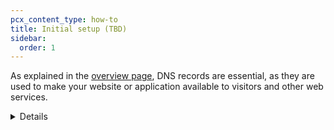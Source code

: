```yaml
---
pcx_content_type: how-to
title: Initial setup (TBD)
sidebar:
  order: 1
---
```



As explained in the [overview page](/dns/manage-dns-records/), DNS records are essential, as they are used to make your website or application available to visitors and other web services.

<Render file="dns-scan-intro" />

<Details header="When the quick scan is not automatically invoked">
<Render file="dns-scan-note" />
</ Details>

## Review DNS records

<Render file="dns-scan-procedure" />

The sections below provide more context around what these records are and aspects to consider when reviewing them.